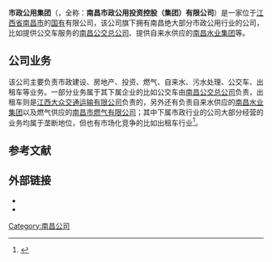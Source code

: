 {{citation style|time=2013-06-24T06:01:40+00:00}}
{{Infobox company
| name                = 南昌市政公用投资控股（集团）有限公司
| name_en             = Municipal Public Group
| logo                = [[File:Municipal_Public_Group_logo.jpg|250px]]
| caption             = 该公司的标志，红色标志内的白色字为[[为人民服务|为人民服务]]
| type                = 
| original_text       = 
| other_text          = 
| traded_as           = 
| com_code            =
| ROC_UBN             = 
| fate                = 
| predecessor         = 
| successor           = 
| foundation          = <!-- {{Start date|YYYY|MM|DD}} -->
| defunct             = <!-- {{End date|YYYY|MM|DD}} -->
| location            = {{flagicon|CHN}}[[江西省|江西省]][[南昌市|南昌市]][[青山湖区|青山湖区]]湖滨东路1399号
| locations           = 
| area_served         = 
| founder             = 
| chairman            = 熊一江（兼党委书记）<ref>[https://web.archive.org/web/20120704192250/http://www.szgyjt.com/jituan/Lingdao.asp 领导介绍 - 市政公用集团网]</ref>
| president           = 
| MD                  = 
| GM                  = 郑克一、陈忠红、钟上游、万义辉、李明
| CEO                 = 
| COO                 = 
| CFO                 = 
| CMO                 = 
| key_people          = 
| industry            = 
| products            = 公共服务
| services            = 
| revenue             = 
| operating_income    = 
| net_income          = 
| aum                 = <!-- Only used with financial services companies -->
| assets              = 
| equity              = 
| owner               = 
| num_employees       = 
| parent              = 
| divisions           = 
| subsid              = 
| homepage            = http://www.szgyjt.com/
| zip_code            = 
| telephone_no        = 
| slogan              = 
| capital             = 
| market_value        = 
| P/E ratio           = 
| earnings per share  = 
| Net asset value     = 
| accounting_period   = 
| major_shareholder   = 
| footnotes           = 
}}
'''市政公用集团'''（{{lang-en|Municipal Public Group}}，全称：'''南昌市政公用投资控股（集团）有限公司'''）是一家位于[[江西省|江西省]][[南昌市|南昌市]]的[[国有|国有]]有限公司，该公司旗下拥有南昌绝大部分市政公用行业的公司，比如提供公交车服务的[[南昌公交总公司|南昌公交总公司]]、提供自来水供应的[[南昌水业集团|南昌水业集团]]等。

== 公司业务 ==
该公司主要负责市政建设、房地产、投资、燃气、自来水、污水处理、公交车、出租车等业务。一部分业务属于其下属企业的比如公交车由[[南昌公交总公司|南昌公交总公司]]负责，出租车则是[[江西大众交通运输有限公司|江西大众交通运输有限公司]]负责的，另外还有负责自来水供应的[[南昌水业集团|南昌水业集团]]以及燃气供应的[[南昌市燃气有限公司|南昌市燃气有限公司]]；其中下属市政行业的公司大部分经营的业务均属于垄断地位，但也有市场化竞争的比如出租车行业<ref>{{Cite web |url=http://www.szgyjt.com/info/industry.asp?aid=16 |title=市政 - 集团产业 - 南昌市政公用控股投资（集团）有限公司 |access-date=2013-06-24 |archive-date=2020-10-30 |archive-url=https://web.archive.org/web/20201030230205/http://www.szgyjt.com/info/industry.asp?aid=16 |dead-url=no }}</ref>。

== 参考文献 ==
{{Reflist|colwidth=30em}}

== 外部链接 ==
* {{Official|http://www.szgyjt.com/}}
*{{Sinaweibo|ncszgyjt}}

[[Category:南昌公司|Category:南昌公司]]